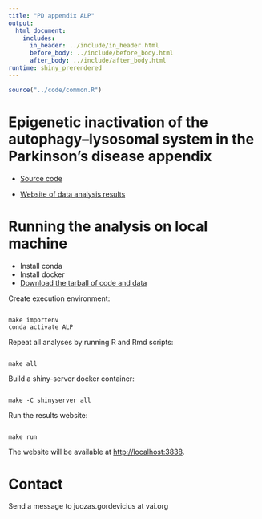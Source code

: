 ```yaml
---
title: "PD appendix ALP"
output: 
  html_document:
    includes:
      in_header: ../include/in_header.html
      before_body: ../include/before_body.html
      after_body: ../include/after_body.html
runtime: shiny_prerendered
---
```


```r
source("../code/common.R")
```



# Epigenetic inactivation of the autophagy–lysosomal system in the Parkinson’s disease appendix

- [Source code](http://git.vugene.eu/gordevicius/pdappendixalp)

- [Website of data analysis results](http://www.vugene.eu/VAI/pdappendixalp/)


# Running the analysis on local machine

- Install conda 
- Install docker
- [Download the tarball of code and data](www/archive_20200115.tar.gz)

Create execution environment:

<pre><code>
make importenv
conda activate ALP
</code></pre>

Repeat all analyses by running R and Rmd scripts:

<pre><code>
make all
</code></pre>

Build a shiny-server docker container:

<pre><code>
make -C shinyserver all
</code></pre>

Run the results website:

<pre><code>
make run
</code></pre>

The website will be available at [http://localhost:3838](http://localhost:3838).

# Contact

Send a message to juozas.gordevicius at vai.org